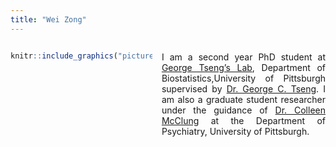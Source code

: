 ```yaml
---
title: "Wei Zong"
---
```

<style>
.column-left{
  float: left;
  width: 45%;
  text-align: center;
}
.column-right{
  float: right;
  width: 52%;
  text-align: justify;
}
</style>

<div class="column-left">
```r
knitr::include_graphics("pictures/Wei.jpg")
```
</div>

<div class="column-right">

I am a second year PhD student at [George Tseng's Lab](http://tsenglab.biostat.pitt.edu/index.htm), Department of Biostatistics,University of Pittsburgh supervised by [Dr. George C. Tseng](http://www.pitt.edu/~ctseng/). I am also a graduate student researcher under the guidance of [Dr. Colleen McClung](http://www.mcclung.pitt.edu/) at the Department of Psychiatry, University of Pittsburgh.
</div>


